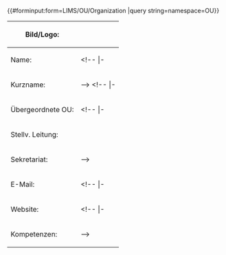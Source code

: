 <noinclude>
{{OslTemplate:Helper/Docu/FormTemplate}}

{{#forminput:form=LIMS/OU/Organization |query string=namespace=OU}}

</noinclude><includeonly>
{{{info|page name={{OslTemplate:ID/UUID |namespace=OU}} }}}
<div id="wikiPreview" style="display: none; padding-bottom: 25px; margin-bottom: 25px; border-bottom: 1px solid #AAAAAA;"></div>
{{{for template|OslTemplate:LIMS/Ou/Organization}}}
{| class="formtable"
! Bild/Logo: 
| {{{field|image|uploadable|size=25}}}
|-
! Name: 
| {{{field|name|property=HasOuName|input type=text|size=25|mandatory}}}
<!-- |-
! Langname: 
| {{{field|long_name|property=HasLongName|input type=text|size=25}}}
|-
! Kurzname: 
| {{{field|abbreviation|property=HasAbbreviation|input type=text|size=25}}} -->
<!-- |-
! Typ: 
| {{{field|type|input type=text|size=25}}} -->
|-
! Übergeordnete OU: 
| {{{field|superordinate_ou|property=HasSuperordinateOu|values from category=LIMS/Ou|input type=tokens|size=38}}}
<!-- |-
! Leitung: 
| {{{field|head|property=HasOuHead|values from category=LIMS/Person|existing values only|input type=tokens|mapping property=Display title of|list|size=38}}}
|-
! Stellv. Leitung: 
| {{{field|head_deputy|property=HasOuHeadDeputy|values from category=LIMS/Person|input type=tokens|mapping property=Display title of|size=38}}}
|-
! Sekretariat: 
| {{{field|ou_secretary|property=HasSecretary|values from category=LIMS/Person|input type=tokens|mapping property=Display title of|size=38}}} -->
|-
! E-Mail: 
| {{{field|email|input type=text|delimiter=;|size=45}}}
<!-- |-
! Untergeordnete OE{{#info:Wird automatisch aktualisiert}}: 
| {{{field|subordinate_ou|property=HasSubordinateOu|delimiter=;|values from category=LIMS/Ou|input type=tokens|size=38}}} -->
<!-- |-
! Addresse/Koordinaten {{#info:Adresse eingeben oder auf der Karte auswählen}}: 
| {{{field|location|input type=openlayers}}} -->
|-
! Website: 
| {{{field|url|input type=text|size=25}}}
<!-- |-
! Themenfelder: 
| {{{field|topic|property=HasTopic|input type=tokens|values from category=Topic|delimiter=;|size=38}}}
|-
! Kompetenzen: 
| {{{field|competence|property=HasCompetence|input type=tokens|values from category=Competence|delimiter=;|size=38}}} -->
|}
{{{end template}}}
<!-- '''Freitext:'''

{{{standard input|free text|rows=10}}}


{{{standard input|summary}}}

{{{standard input|minor edit}}} {{{standard input|watch}}} -->
{{{standard input|save}}} <!-- {{{standard input|preview}}} {{{standard input|changes}}} --> {{{standard input|cancel}}}
</includeonly>